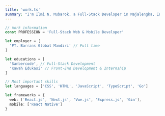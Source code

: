 ```yaml
---
title: 'work.ts'
summary: "I'm Ilmi N. Mubarok, a Full-Stack Developer in Majalengka, Indonesia. I specialize in CSS, HTML, JavaScript, and TypeScript, and I have experience with frameworks like React, Next, and Tailwind CSS. Join me in exploring the world of web development!"
---
```


```ts
// Work information
const PROFESSION = 'Full-Stack Web & Mobile Developer'

let employer = [
  'PT. Barrans Global Mandiri' // Full time
]

let educations = [
  'Sanbercode', // Full-Stack Development
  'Kawah Edukasi' // Front-End Development & Internship
]

// Most important skills
let languages = ['CSS', 'HTML', 'JavaScript', 'TypeScript', 'Go']

let frameworks = {
  web: ['React.js', 'Next.js', 'Vue.js', 'Express.js', 'Gin'],
  mobile: ['React Native']
}
```
